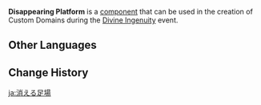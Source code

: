 {{Component Infobox
|id          = 3004
|image       = Item Disappearing Platform.png
|load        = 3
|event       = Divine Ingenuity
|description = A platform that appears and disappears at intervals.
|placement   = Free
|category    = Mechanisms
|size        = 5 · 5 · 2
}}
'''Disappearing Platform''' is a [[component]] that can be used in the creation of Custom Domains during the [[Divine Ingenuity]] event.

==Other Languages==
{{Other Languages
|default_hidden = 1
|en      = Disappearing Platform
|zhs     = 诡隐平台
|zhs_rm  = Guǐ Yǐn Píngtái
|zht     = 詭隱平臺
|zht_rm  = Guǐ Yǐn Píngtái
|ja      = 消える足場
|ja_rm   = Kieru Ashiba
|ko      = 은신 플랫폼
|es      = Plataforma fugaz
|fr      = Plateforme instable
|ru      = Исчезающая платформа
|th      = แท่นที่ซ่อนเร้น
|th_rm   = 
|vi      = Nền Bí Ẩn
|de      = Verschwindende Plattform
|id      = Lantai Kamuflase
|pt      = Plataforma de Desaparecimento
|tr      = Kaybolan Platform
|it      = Piattaforma mobile
}}

==Change History==
{{Change History|2.5}}

[[ja:消える足場]]